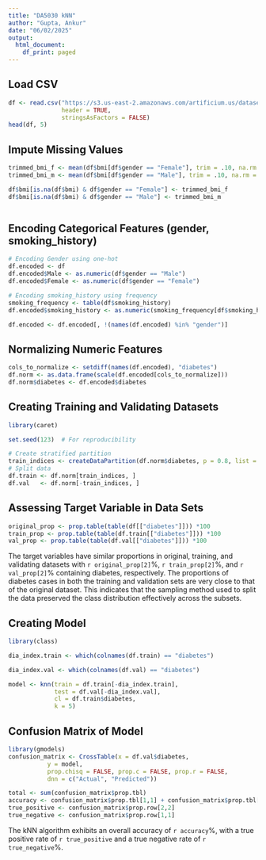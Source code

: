 ```yaml
---
title: "DA5030 kNN"
author: "Gupta, Ankur"
date: "06/02/2025"
output:
  html_document:
    df_print: paged
---
```



## Load CSV
```r
df <- read.csv("https://s3.us-east-2.amazonaws.com/artificium.us/datasets/DiabetesDatasetWithMissingValues.csv",
               header = TRUE,
               stringsAsFactors = FALSE)
head(df, 5)

```


## Impute Missing Values
```r

trimmed_bmi_f <- mean(df$bmi[df$gender == "Female"], trim = .10, na.rm = TRUE)
trimmed_bmi_m <- mean(df$bmi[df$gender == "Male"], trim = .10, na.rm = TRUE)

df$bmi[is.na(df$bmi) & df$gender == "Female"] <- trimmed_bmi_f
df$bmi[is.na(df$bmi) & df$gender == "Male"] <- trimmed_bmi_m



```
## Encoding Categorical Features (gender, smoking_history)
```r
# Encoding Gender using one-hot
df.encoded <- df
df.encoded$Male <- as.numeric(df$gender == "Male")
df.encoded$Female <- as.numeric(df$gender == "Female")

# Encoding smoking_history using frequency
smoking_frequency <- table(df$smoking_history)
df.encoded$smoking_history <- as.numeric(smoking_frequency[df$smoking_history])

df.encoded <- df.encoded[, !(names(df.encoded) %in% "gender")]


```

## Normalizing Numeric Features
```r

cols_to_normalize <- setdiff(names(df.encoded), "diabetes")
df.norm <- as.data.frame(scale(df.encoded[cols_to_normalize]))
df.norm$diabetes <- df.encoded$diabetes

```

## Creating Training and Validating Datasets
```r
library(caret)

set.seed(123)  # For reproducibility

# Create stratified partition
train_indices <- createDataPartition(df.norm$diabetes, p = 0.8, list = FALSE)
# Split data
df.train <- df.norm[train_indices, ]
df.val   <- df.norm[-train_indices, ]
```
## Assessing Target Variable in Data Sets
```r
original_prop <- prop.table(table(df[["diabetes"]])) *100
train_prop <- prop.table(table(df.train[["diabetes"]])) *100
val_prop <- prop.table(table(df.val[["diabetes"]])) *100


```
The target variables have similar proportions in original, training, and validating datasets with `r original_prop[2]`%, `r train_prop[2]`%, and `r val_prop[2]`% containing diabetes, respectively. The proportions of diabetes cases in both the training and validation sets are very close to that of the original dataset. This indicates that the sampling method used to split the data preserved the class distribution effectively across the subsets. 

## Creating Model
```r
library(class)

dia_index.train <- which(colnames(df.train) == "diabetes")

dia_index.val <- which(colnames(df.val) == "diabetes")

model <- knn(train = df.train[-dia_index.train], 
             test = df.val[-dia_index.val], 
             cl = df.train$diabetes, 
             k = 5)


```
## Confusion Matrix of Model
```r
library(gmodels)
confusion_matrix <- CrossTable(x = df.val$diabetes, 
           y = model,
           prop.chisq = FALSE, prop.c = FALSE, prop.r = FALSE,
           dnn = c("Actual", "Predicted"))

total <- sum(confusion_matrix$prop.tbl)
accuracy <- confusion_matrix$prop.tbl[1,1] + confusion_matrix$prop.tbl[2,2]
true_positive <- confusion_matrix$prop.row[2,2]
true_negative <- confusion_matrix$prop.row[1,1]

```
The kNN algorithm exhibits an overall accuracy of `r accuracy`%, with a true positive rate of `r true_positive` and a true negative rate of `r true_negative`%.
